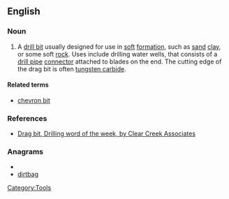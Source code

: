 ==English==

===Noun===
{{en-noun|sg=[[drag]] [[bit]]}}

# A [[drill bit]] usually designed for use in [[soft]] [[formation]], such as [[sand]] [[clay]], or some soft [[rock]]. Uses include drilling water wells, that consists of a [[drill pipe]] [[connector]] attached to blades on the end.  The cutting edge of the drag bit is often [[tungsten carbide]].  

====Related terms====
*[[chevron bit]]

===References===
*[http://www.clearcreekassociates.com/wordarchive/dragbit.htm Drag bit, Drilling word of the week, by Clear Creek Associates]

===Anagrams===
* {{alphagram|abdgirt}}
* [[dirtbag#English|dirtbag]]


[[Category:Tools]]